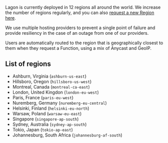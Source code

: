 Lagon is currently deployed in 12 regions all around the world. We increase the number of regions regularly, and you can also [request a new Region here](https://tally.so/r/mDqAYN).

We use multiple hosting providers to prevent a single point of failure and provide resiliency in the case of an outage from one of our providers.

Users are automatically routed to the region that is geographically closest to them when they request a Function, using a mix of Anycast and GeoIP.

## List of regions

- Ashburn, Virginia (`ashburn-us-east`)
- Hillsboro, Oregon (`hillsboro-us-west`)
- Montreal, Canada (`montreal-ca-east`)
- London, United Kingdon (`london-eu-west`)
- Paris, France (`paris-eu-west`)
- Nuremberg, Germany (`nuremberg-eu-central`)
- Helsinki, Finland (`helsinki-eu-north`)
- Warsaw, Poland (`warsaw-eu-east`)
- Singapore (`singapore-ap-south`)
- Sydney, Australia (`sydney-ap-south`)
- Tokio, Japan (`tokio-ap-east`)
- Johannesburg, South Africa (`johannesburg-af-south`)

